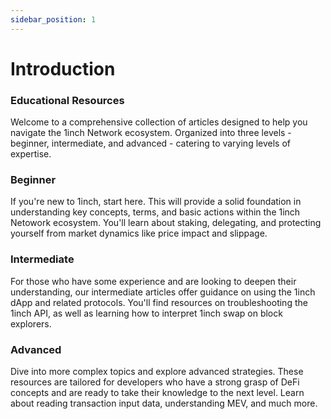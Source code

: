 ```yaml
---
sidebar_position: 1
---
```


# Introduction
### Educational Resources

Welcome to a comprehensive collection of articles designed to help you navigate the 1inch Network ecosystem. Organized into three levels - beginner, intermediate, and advanced - catering to varying levels of expertise.

### Beginner

If you're new to 1inch, start here. This will provide a solid foundation in understanding key concepts, terms, and basic actions within the 1inch Netowork ecosystem. You'll learn about staking, delegating, and protecting yourself from market dynamics like price impact and slippage.

### Intermediate

For those who have some experience and are looking to deepen their understanding, our intermediate articles offer guidance on using the 1inch dApp and related protocols. You'll find resources on troubleshooting the 1inch API, as well as learning how to interpret 1inch swap  on block explorers.

### Advanced

Dive into more complex topics and explore advanced strategies. These resources are tailored for developers who have a strong grasp of DeFi concepts and are ready to take their knowledge to the next level. Learn about reading transaction input data, understanding MEV, and much more.
